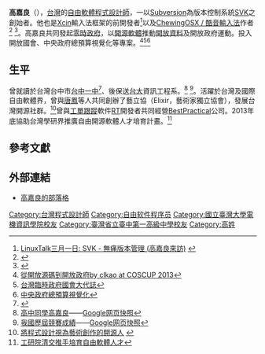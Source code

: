 '''高嘉良'''（{{bd|1981年|||}}），[[台灣|台灣]]的[[自由軟體|自由軟體]][[程式設計師|程式設計師]]，一以[[Subversion|Subversion]]為版本控制系統[[SVK|SVK]]之創始者。他也是[[Xcin|Xcin]]輸入法框架的前開發者<ref>[http://www.linux.org.hk/zh-hant/node/734 LinuxTalk三月一日: SVK - 無痛版本管理 (高嘉良來訪)] {{webarchive|url=https://web.archive.org/web/20080821121900/http://www.linux.org.hk/zh-hant/node/734 |date=2008-08-21 }}</ref>以及[[ChewingOSX_/_酷音輸入法|ChewingOSX / 酷音輸入法]]作者<ref name="csiewiki">{{Cite web |url=http://csiewiki.org/alumni:clkao |title=存档副本 |access-date=2009-04-18 |archive-url=https://web.archive.org/web/20090106135149/http://csiewiki.org/alumni:clkao |archive-date=2009-01-06 |dead-url=yes }}</ref>
<ref>{{Cite web |url=http://chewingosx.sourceforge.net/ |title=ChewingOSX / 酷音輸入法 |accessdate=2009-04-18 |archive-date=2006-01-05 |archive-url=https://web.archive.org/web/20060105035802/http://chewingosx.sourceforge.net/ |dead-url=no }}</ref>。高嘉良共同發起[[零時政府|零時政府]]，以[[開源軟體|開源軟體]]推動[[開放資料|開放資料]]及開放政府運動。投入開放國會、中央政府總預算視覺化等專案。<ref>[http://blog.g0v.tw/posts/59688008377/by-clkao-at-coscup-2013 從開放源碼到開放政府by clkao at COSCUP 2013]</ref><ref>[http://ly.g0v.tw 台灣臨時政府國會大代誌]</ref><ref>[http://budget.g0v.tw 中央政府總預算視覺化]</ref>

==生平==
曾就讀於台灣台中市[[台中一中|台中一中]]<ref name="csiewiki">{{Cite web |url=http://csiewiki.org/alumni:clkao |title=存档副本 |access-date=2009-04-18 |archive-url=https://web.archive.org/web/20090106135149/http://csiewiki.org/alumni:clkao |archive-date=2009-01-06 |dead-url=yes }}</ref>、後保送[[台大|台大]]資訊工程系。<ref>[https://archive.is/20121120215658/www.wretch.cc/blog/Morgan2/6923211 高中同學高嘉良]——[[Google|Google]][[网页快照|网页快照]]</ref>
<ref>[https://web.archive.org/web/20070726142028/http://cat.ice.ntnu.edu.tw/~toi/grade.html 我國歷屆競賽成績]——[[Google|Google]][[网页快照|网页快照]]</ref>。活躍於台灣及國際自由軟體界，曾與[[唐鳳|唐鳳]]等人共同創辦了藝立協（Elixir，藝術家獨立協會），發展台灣開源社群。<ref>[http://www.ithome.com.tw/itadm/article.php?c=72594&s=2 將程式設計視為藝術創作的開源人] {{webarchive|url=https://web.archive.org/web/20131203041957/http://www.ithome.com.tw/itadm/article.php?c=72594&s=2 |date=2013-12-03 }}</ref>曾與[[事務跟蹤管理系統|工單跟蹤]]軟件[[Request_Tracker|RT]]開發者{{le|杰西·文森特|Jesse_Vincent}}共同經營[[BestPractical|BestPractical]]公司。2013年底協助台灣學研界推廣自由開源軟體人才培育計畫。<ref>[http://udn.com/NEWS/BREAKINGNEWS/BREAKINGNEWS6/8312889.shtml 工研院清交推手培育自由軟體人才]</ref>

== 參考文獻 ==
{{reflist}}

== 外部連結 ==
* [http://blog.clkao.org 高嘉良的部落格]

{{authority control}}
{{DEFAULTSORT:G}}
[[Category:台灣程式設計師|Category:台灣程式設計師]]
[[Category:自由软件程序员|Category:自由软件程序员]]
[[Category:國立臺灣大學電機資訊學院校友|Category:國立臺灣大學電機資訊學院校友]]
[[Category:臺灣省立臺中第一高級中學校友|Category:臺灣省立臺中第一高級中學校友]]
[[Category:高姓|Category:高姓]]